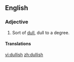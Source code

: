==English==

===Adjective===
{{en-adj}}

#Sort of [[dull]], dull to a degree.

====Translations====
{{trans-top|somewhat dull}}
{{trans-mid}}
{{trans-bottom}}

[[vi:dullish]]
[[zh:dullish]]